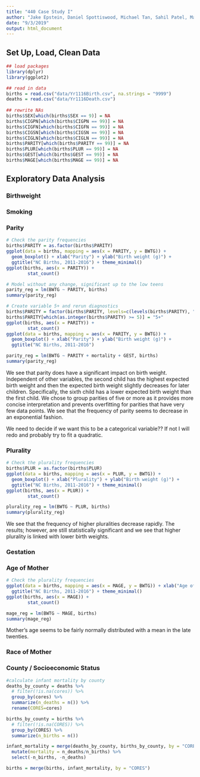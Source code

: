 ```yaml
---
title: "440 Case Study I"
author: "Jake Epstein, Daniel Spottiswood, Michael Tan, Sahil Patel, Man-Lin Hsiao"
date: "9/3/2019"
output: html_document
---
```


## Set Up, Load, Clean Data
```r
## load packages
library(dplyr)
library(ggplot2)

## read in data
births = read.csv("data/Yr1116Birth.csv", na.strings = "9999")
deaths = read.csv("data/Yr1116Death.csv")
 
## rewrite NAs
births$SEX[which(births$SEX == 9)] = NA
births$CIGPN[which(births$CIGPN == 99)] = NA
births$CIGFN[which(births$CIGFN == 99)] = NA
births$CIGSN[which(births$CIGSN == 99)] = NA
births$CIGLN[which(births$CIGLN == 99)] = NA
births$PARITY[which(births$PARITY == 99)] = NA
births$PLUR[which(births$PLUR == 99)] = NA
births$GEST[which(births$GEST == 99)] = NA
births$MAGE[which(births$MAGE == 99)] = NA
```


## Exploratory Data Analysis

### Birthweight

### Smoking

### Parity

```r
# Check the parity frequencies
births$PARITY = as.factor(births$PARITY)
ggplot(data = births, mapping = aes(x = PARITY, y = BWTG)) +
  geom_boxplot() + xlab("Parity") + ylab("Birth weight (g)") + 
  ggtitle("NC Births, 2011-2016") + theme_minimal()
ggplot(births, aes(x = PARITY)) +
        stat_count()

# Model without any change, significant up to the low teens
parity_reg = lm(BWTG ~ PARITY, births)
summary(parity_reg)

# Create variable 5+ and rerun diagnostics
births$PARITY = factor(births$PARITY, levels=c(levels(births$PARITY), "5+"))
births$PARITY[which(as.integer(births$PARITY) >= 5)] = "5+"
ggplot(births, aes(x = PARITY)) +
        stat_count()
ggplot(data = births, mapping = aes(x = PARITY, y = BWTG)) +
  geom_boxplot() + xlab("Parity") + ylab("Birth weight (g)") + 
  ggtitle("NC Births, 2011-2016")
```

```r
parity_reg = lm(BWTG ~ PARITY + mortality + GEST, births)
summary(parity_reg)
```
We see that parity does have a significant impact on birth weight. Independent of other variables, the second child has the highest expected birth weight and then the expected birth weight slightly decreases for later children. Specifically, the sixth child has a lower expected birth weight than the first child. We chose to group parities of five or more as it provides more concise interpretation and prevents overfitting for parities that have very few data points. We see that the frequency of parity seems to decrease in an exponential fashion.

We need to decide if we want this to be a categorical variable?? If not I will redo and probably try to fit a quadratic.

### Plurality

```r
# Check the plurality frequencies
births$PLUR = as.factor(births$PLUR)
ggplot(data = births, mapping = aes(x = PLUR, y = BWTG)) +
  geom_boxplot() + xlab("Plurality") + ylab("Birth weight (g)") + 
  ggtitle("NC Births, 2011-2016") + theme_minimal()
ggplot(births, aes(x = PLUR)) +
        stat_count()

plurality_reg = lm(BWTG ~ PLUR, births)
summary(plurality_reg)
```

We see that the frequency of higher pluralities decrease rapidly. The results; however, are still statistically significant and we see that higher plurality is linked with lower birth weights.

### Gestation

### Age of Mother

```r
# Check the plurality frequencies
ggplot(data = births, mapping = aes(x = MAGE, y = BWTG)) + xlab("Age of Mother (years)") + ylab("Birth weight (g)") + 
  ggtitle("NC Births, 2011-2016") + theme_minimal()
ggplot(births, aes(x = MAGE)) +
        stat_count()

mage_reg = lm(BWTG ~ MAGE, births)
summary(mage_reg)
```
Mother's age seems to be fairly normally distributed with a mean in the late twenties.

### Race of Mother

### County / Socioeconomic Status
```r
#calculate infant mortality by county
deaths_by_county = deaths %>%
  # filter(!is.na(cores)) %>%
  group_by(cores) %>%
  summarize(n_deaths = n()) %>%
  rename(CORES=cores)

births_by_county = births %>%
  # filter(!is.na(CORES)) %>%
  group_by(CORES) %>%
  summarize(n_births = n())

infant_mortality = merge(deaths_by_county, births_by_county, by = "CORES") %>%
  mutate(mortality = n_deaths/n_births) %>%
  select(-n_births, -n_deaths)

births = merge(births, infant_mortality, by = "CORES")


```
